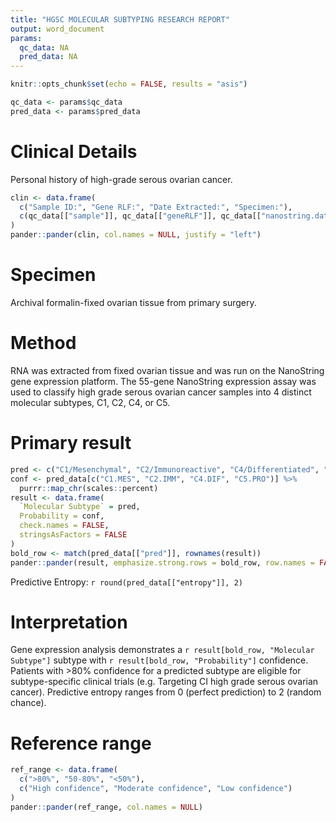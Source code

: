 ```yaml
---
title: "HGSC MOLECULAR SUBTYPING RESEARCH REPORT"
output: word_document
params:
  qc_data: NA
  pred_data: NA
---
```


```r
knitr::opts_chunk$set(echo = FALSE, results = "asis")
```

```r
qc_data <- params$qc_data
pred_data <- params$pred_data
```

# Clinical Details

Personal history of high-grade serous ovarian cancer.

```r
clin <- data.frame(
  c("Sample ID:", "Gene RLF:", "Date Extracted:", "Specimen:"),
  c(qc_data[["sample"]], qc_data[["geneRLF"]], qc_data[["nanostring.date"]], "Ovarian tumour")
)
pander::pander(clin, col.names = NULL, justify = "left")
```

# Specimen

Archival formalin-fixed ovarian tissue from primary surgery.

# Method

RNA was extracted from fixed ovarian tissue and was run on the NanoString gene expression platform. The 55-gene NanoString expression assay was used to classify high grade serous ovarian cancer samples into 4 distinct molecular subtypes, C1, C2, C4, or C5.

# Primary result

```r
pred <- c("C1/Mesenchymal", "C2/Immunoreactive", "C4/Differentiated", "C5/Proliferative")
conf <- pred_data[c("C1.MES", "C2.IMM", "C4.DIF", "C5.PRO")] %>%
  purrr::map_chr(scales::percent)
result <- data.frame(
  `Molecular Subtype` = pred,
  Probability = conf,
  check.names = FALSE,
  stringsAsFactors = FALSE
)
bold_row <- match(pred_data[["pred"]], rownames(result))
pander::pander(result, emphasize.strong.rows = bold_row, row.names = FALSE)
```

Predictive Entropy: `r round(pred_data[["entropy"]], 2)`

# Interpretation

Gene expression analysis demonstrates a `r result[bold_row, "Molecular Subtype"]` subtype with `r result[bold_row, "Probability"]` confidence. Patients with >80% confidence for a predicted subtype are eligible for subtype-specific clinical trials (e.g. Targeting CI high grade serous ovarian cancer). Predictive entropy ranges from 0 (perfect prediction) to 2 (random chance).

# Reference range

```r
ref_range <- data.frame(
  c(">80%", "50-80%", "<50%"),
  c("High confidence", "Moderate confidence", "Low confidence")
)
pander::pander(ref_range, col.names = NULL)
```
